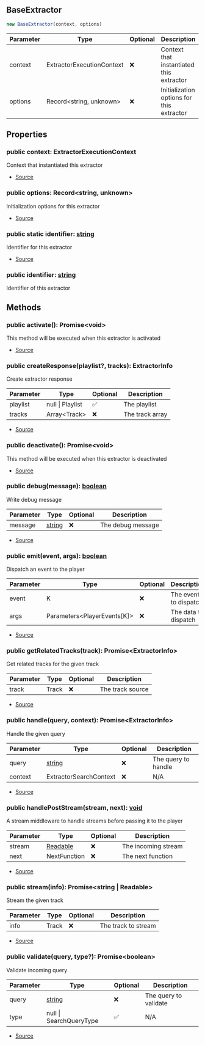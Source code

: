 ## BaseExtractor


```typescript
new BaseExtractor(context, options)
```
| Parameter | Type | Optional | Description |
| ----------- | ----------- | ----------- | ----------- |
| context | ExtractorExecutionContext | ❌ | Context that instantiated this extractor |
| options | Record\<string, unknown> | ❌ | Initialization options for this extractor |


## Properties
### public context: ExtractorExecutionContext
Context that instantiated this extractor

- [Source](https://github.com/Androz2091/discord-player/blob/cb6c009/packages/discord-player/src/extractors/BaseExtractor.ts#L20)
### public options: Record\<string, unknown>
Initialization options for this extractor

- [Source](https://github.com/Androz2091/discord-player/blob/cb6c009/packages/discord-player/src/extractors/BaseExtractor.ts#L20)
### public static identifier: [string](https://developer.mozilla.org/en-US/docs/Web/JavaScript/Reference/Global_Objects/String)
Identifier for this extractor

- [Source](https://github.com/Androz2091/discord-player/blob/cb6c009/packages/discord-player/src/extractors/BaseExtractor.ts#L13)
### public identifier: [string](https://developer.mozilla.org/en-US/docs/Web/JavaScript/Reference/Global_Objects/String)
Identifier of this extractor

## Methods
### public activate(): Promise\<void>
This method will be executed when this extractor is activated



- [Source](https://github.com/Androz2091/discord-player/blob/cb6c009/packages/discord-player/src/extractors/BaseExtractor.ts#L32)
### public createResponse(playlist?, tracks): ExtractorInfo
Create extractor response



| Parameter | Type | Optional | Description |
| ----------- | ----------- | ----------- | ----------- |
| playlist | null \| Playlist | ✅ | The playlist |
| tracks | Array\<Track> | ❌ | The track array |


- [Source](https://github.com/Androz2091/discord-player/blob/cb6c009/packages/discord-player/src/extractors/BaseExtractor.ts#L104)
### public deactivate(): Promise\<void>
This method will be executed when this extractor is deactivated



- [Source](https://github.com/Androz2091/discord-player/blob/cb6c009/packages/discord-player/src/extractors/BaseExtractor.ts#L40)
### public debug(message): [boolean](https://developer.mozilla.org/en-US/docs/Web/JavaScript/Reference/Global_Objects/Boolean)
Write debug message



| Parameter | Type | Optional | Description |
| ----------- | ----------- | ----------- | ----------- |
| message | [string](https://developer.mozilla.org/en-US/docs/Web/JavaScript/Reference/Global_Objects/String) | ❌ | The debug message |


- [Source](https://github.com/Androz2091/discord-player/blob/cb6c009/packages/discord-player/src/extractors/BaseExtractor.ts#L112)
### public emit(event, args): [boolean](https://developer.mozilla.org/en-US/docs/Web/JavaScript/Reference/Global_Objects/Boolean)
Dispatch an event to the player



| Parameter | Type | Optional | Description |
| ----------- | ----------- | ----------- | ----------- |
| event | K | ❌ | The event to dispatch |
| args | Parameters\<PlayerEvents\[K]> | ❌ | The data to dispatch |


- [Source](https://github.com/Androz2091/discord-player/blob/cb6c009/packages/discord-player/src/extractors/BaseExtractor.ts#L95)
### public getRelatedTracks(track): Promise\<ExtractorInfo>
Get related tracks for the given track



| Parameter | Type | Optional | Description |
| ----------- | ----------- | ----------- | ----------- |
| track | Track | ❌ | The track source |


- [Source](https://github.com/Androz2091/discord-player/blob/cb6c009/packages/discord-player/src/extractors/BaseExtractor.ts#L76)
### public handle(query, context): Promise\<ExtractorInfo>
Handle the given query



| Parameter | Type | Optional | Description |
| ----------- | ----------- | ----------- | ----------- |
| query | [string](https://developer.mozilla.org/en-US/docs/Web/JavaScript/Reference/Global_Objects/String) | ❌ | The query to handle |
| context | ExtractorSearchContext | ❌ | N/A |


- [Source](https://github.com/Androz2091/discord-player/blob/cb6c009/packages/discord-player/src/extractors/BaseExtractor.ts#L67)
### public handlePostStream(stream, next): [void](https://developer.mozilla.org/en-US/docs/Web/JavaScript/Reference/Global_Objects/undefined)
A stream middleware to handle streams before passing it to the player



| Parameter | Type | Optional | Description |
| ----------- | ----------- | ----------- | ----------- |
| stream | [Readable](https://nodejs.org/dist/latest/docs/api/stream.html#stream_class_stream_readable) | ❌ | The incoming stream |
| next | NextFunction | ❌ | The next function |


- [Source](https://github.com/Androz2091/discord-player/blob/cb6c009/packages/discord-player/src/extractors/BaseExtractor.ts#L86)
### public stream(info): Promise\<string \| Readable>
Stream the given track



| Parameter | Type | Optional | Description |
| ----------- | ----------- | ----------- | ----------- |
| info | Track | ❌ | The track to stream |


- [Source](https://github.com/Androz2091/discord-player/blob/cb6c009/packages/discord-player/src/extractors/BaseExtractor.ts#L58)
### public validate(query, type?): Promise\<boolean>
Validate incoming query



| Parameter | Type | Optional | Description |
| ----------- | ----------- | ----------- | ----------- |
| query | [string](https://developer.mozilla.org/en-US/docs/Web/JavaScript/Reference/Global_Objects/String) | ❌ | The query to validate |
| type | null \| SearchQueryType | ✅ | N/A |


- [Source](https://github.com/Androz2091/discord-player/blob/cb6c009/packages/discord-player/src/extractors/BaseExtractor.ts#L49)